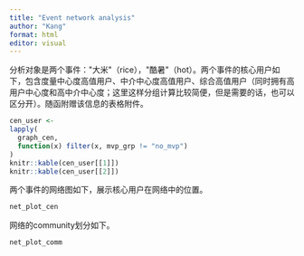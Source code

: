 ```yaml
---
title: "Event network analysis"
author: "Kang"
format: html
editor: visual
---
```


分析对象是两个事件：\"大米\"（rice），\"酷暑\"（hot）。两个事件的核心用户如下，包含度量中心度高值用户、中介中心度高值用户、综合高值用户（同时拥有高用户中心度和高中介中心度；这里这样分组计算比较简便，但是需要的话，也可以区分开）。随函附赠该信息的表格附件。

```r
cen_user <- 
lapply(
  graph_cen, 
  function(x) filter(x, mvp_grp != "no_mvp")
)
knitr::kable(cen_user[[1]])
knitr::kable(cen_user[[2]])
```

两个事件的网络图如下，展示核心用户在网络中的位置。

```r
net_plot_cen
```

网络的community划分如下。

```r
net_plot_comm
```

